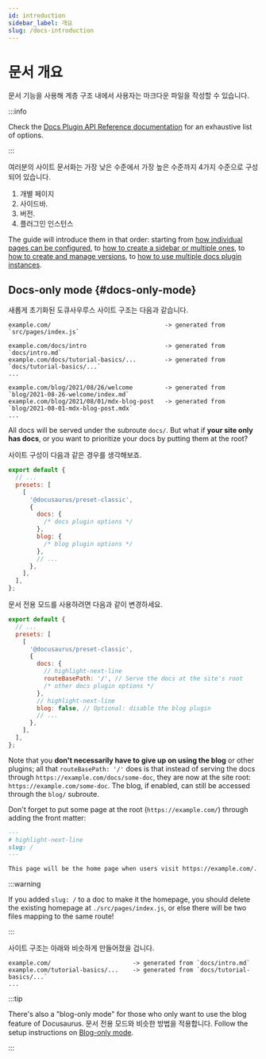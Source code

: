 ```yaml
---
id: introduction
sidebar_label: 개요
slug: /docs-introduction
---
```


# 문서 개요

문서 기능을 사용해 계층 구조 내에서 사용자는 마크다운 파일을 작성할 수 있습니다.

:::info

Check the [Docs Plugin API Reference documentation](./../../api/plugins/plugin-content-docs.mdx) for an exhaustive list of options.

:::

여러분의 사이트 문서화는 가장 낮은 수준에서 가장 높은 수준까지 4가지 수준으로 구성되어 있습니다.

1. 개별 페이지
2. 사이드바.
3. 버전.
4. 플러그인 인스턴스

The guide will introduce them in that order: starting from [how individual pages can be configured](./docs-create-doc.mdx), to [how to create a sidebar or multiple ones](./sidebar/index.mdx), to [how to create and manage versions](./versioning.mdx), to [how to use multiple docs plugin instances](./docs-multi-instance.mdx).

## Docs-only mode {#docs-only-mode}

새롭게 초기화된 도큐사우루스 사이트 구조는 다음과 같습니다.

```
example.com/                                -> generated from `src/pages/index.js`

example.com/docs/intro                      -> generated from `docs/intro.md`
example.com/docs/tutorial-basics/...        -> generated from `docs/tutorial-basics/...`
...

example.com/blog/2021/08/26/welcome         -> generated from `blog/2021-08-26-welcome/index.md`
example.com/blog/2021/08/01/mdx-blog-post   -> generated from `blog/2021-08-01-mdx-blog-post.mdx`
...
```

All docs will be served under the subroute `docs/`. But what if **your site only has docs**, or you want to prioritize your docs by putting them at the root?

사이트 구성이 다음과 같은 경우를 생각해보죠.

```js title="docusaurus.config.js"
export default {
  // ...
  presets: [
    [
      '@docusaurus/preset-classic',
      {
        docs: {
          /* docs plugin options */
        },
        blog: {
          /* blog plugin options */
        },
        // ...
      },
    ],
  ],
};
```

문서 전용 모드를 사용하려면 다음과 같이 변경하세요.

```js title="docusaurus.config.js"
export default {
  // ...
  presets: [
    [
      '@docusaurus/preset-classic',
      {
        docs: {
          // highlight-next-line
          routeBasePath: '/', // Serve the docs at the site's root
          /* other docs plugin options */
        },
        // highlight-next-line
        blog: false, // Optional: disable the blog plugin
        // ...
      },
    ],
  ],
};
```

Note that you **don't necessarily have to give up on using the blog** or other plugins; all that `routeBasePath: '/'` does is that instead of serving the docs through `https://example.com/docs/some-doc`, they are now at the site root: `https://example.com/some-doc`. The blog, if enabled, can still be accessed through the `blog/` subroute.

Don't forget to put some page at the root (`https://example.com/`) through adding the front matter:

```md title="docs/intro.md"
---
# highlight-next-line
slug: /
---

This page will be the home page when users visit https://example.com/.
```

:::warning

If you added `slug: /` to a doc to make it the homepage, you should delete the existing homepage at `./src/pages/index.js`, or else there will be two files mapping to the same route!

:::

사이트 구조는 아래와 비슷하게 만들어졌을 겁니다.

```
example.com/                       -> generated from `docs/intro.md`
example.com/tutorial-basics/...    -> generated from `docs/tutorial-basics/...`
...
```

:::tip

There's also a "blog-only mode" for those who only want to use the blog feature of Docusaurus. 문서 전용 모드와 비슷한 방법을 적용합니다. Follow the setup instructions on [Blog-only mode](../../blog.mdx#blog-only-mode).

:::
